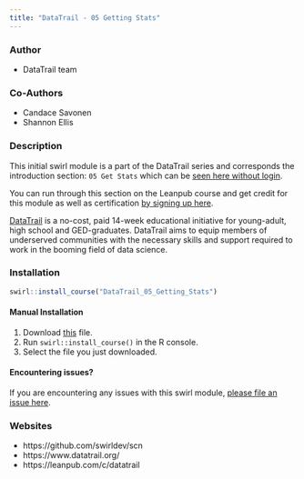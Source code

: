 ```yaml
---
title: "DataTrail - 05 Getting Stats"
---
```


### Author

- DataTrail team

### Co-Authors

- Candace Savonen
- Shannon Ellis

### Description

This initial swirl module is a part of the DataTrail series and corresponds the introduction section: `05 Get Stats` which can be [seen here without login](https://datatrail-jhu.github.io/DataTrail/getting-statistics.html).

You can run through this section on the Leanpub course and get credit for this module as well as certification [by signing up here](https://leanpub.com/c/datatrail).

[DataTrail](https://www.datatrail.org/) is a no-cost, paid 14-week educational initiative for young-adult, high school and GED-graduates. DataTrail aims to equip members of underserved communities with the necessary skills and support required to work in the booming field of data science.

### Installation

```r
swirl::install_course("DataTrail_05_Getting_Stats")
```

#### Manual Installation

1. Download [this](http://swirlstats.com/scn/DataTrail_05_Getting_Stats.swc) file.
2. Run `swirl::install_course()` in the R console.
3. Select the file you just downloaded.

#### Encountering issues?

If you are encountering any issues with this swirl module, [please file an issue here](https://github.com/datatrail-jhu/datatrail-swirl/issues/new).

### Websites

- https://github.com/swirldev/scn
- https://www.datatrail.org/
- https://leanpub.com/c/datatrail

